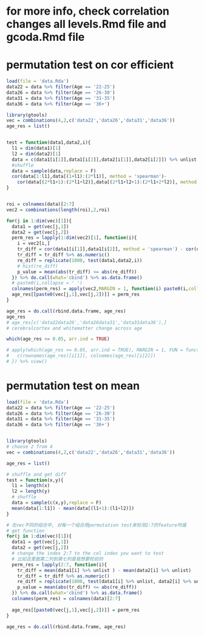 # for more info, check correlation changes all levels.Rmd file and gcoda.Rmd file

# permutation test on cor efficient
```r
load(file = 'data.Rda')
data22 = data %>% filter(Age == '22-25')
data26 = data %>% filter(Age == '26-30')
data31 = data %>% filter(Age == '31-35')
data36 = data %>% filter(Age == '36+')

library(gtools)
vec = combinations(4,2,c('data22','data26','data31','data36'))
age_res = list()


test = function(data1,data2,i){
  l1 = dim(data1)[1]
  l2 = dim(data2)[1]
  data = c(data1[i[1]],data1[i[2]],data2[i[1]],data2[i[2]]) %>% unlist
  #shuffle
  data = sample(data,replace = F)
  cor(data[1:l1],data[(1+l1):(2*l1)], method = 'spearman')-
    cor(data[(2*l1+1):(2*l1+l2)],data[(2*l1+l2+1):(2*l1+2*l2)], method = 'spearman')
}


roi = colnames(data)[2:7]
vec2 = combinations(length(roi),2,roi)

for(j in 1:dim(vec)[1]){
  data1 = get(vec[j,1])
  data2 = get(vec[j,2])
  perm_res = lapply(1:dim(vec2)[1], function(i){
    i = vec2[i,]
    tr_diff = cor(data1[i[1]],data1[i[2]], method = 'spearman') - cor(data2[i[1]],data2[i[2]],  method = 'spearman')
    tr_diff = tr_diff %>% as.numeric()
    re_diff = replicate(1000, test(data1,data2,i))
    # hist(re_diff)
    p_value = mean(abs(tr_diff) <= abs(re_diff))
  }) %>% do.call(what='cbind') %>% as.data.frame()
  # paste0(i,collapse = ' ')
  colnames(perm_res) = apply(vec2,MARGIN = 1, function(i) paste0(i,collapse = ' '))
  age_res[[paste0(vec[j,1],vec[j,2])]] = perm_res
}

age_res = do.call(rbind.data.frame, age_res)
age_res
# age_res[c('data22data26','data26data31','data31data36'),]
# cerebralcortex and whitematter change across age

which(age_res <= 0.05, arr.ind = TRUE)

# apply(which(age_res <= 0.05, arr.ind = TRUE), MARGIN = 1, FUN = function(i){
#   c(rownames(age_res)[i[1]], colnames(age_res)[i[2]])
# }) %>% view()
```





# permutation test on mean

```r
load(file = 'data.Rda')
data22 = data %>% filter(Age == '22-25')
data26 = data %>% filter(Age == '26-30')
data31 = data %>% filter(Age == '31-35')
data36 = data %>% filter(Age == '36+')


library(gtools)
# choose 2 from 4
vec = combinations(4,2,c('data22','data26','data31','data36'))

age_res = list()

# shuffle and get diff
test = function(x,y){
  l1 = length(x)
  l2 = length(y)
  # shuffle
  data = sample(c(x,y),replace = F)
  mean(data[1:l1]) - mean(data[(l1+1):(l1+l2)])
}

# 在vec不同的组合中, 对每一个组合用permutation test来检测2:7的feature均值
# get function
for(j in 1:dim(vec)[1]){
  data1 = get(vec[j,1])
  data2 = get(vec[j,2])
  # change the index 2:7 to the col index you want to test
  # 比如这里面第二列到第七列是我想要检验的
  perm_res = lapply(2:7, function(i){
    tr_diff = mean(data1[i] %>% unlist ) - mean(data2[i] %>% unlist)
    tr_diff = tr_diff %>% as.numeric()
    re_diff = replicate(1000, test(data1[i] %>% unlist, data2[i] %>% unlist))
    p_value = mean(abs(tr_diff) <= abs(re_diff))
  }) %>% do.call(what='cbind') %>% as.data.frame()
  colnames(perm_res) = colnames(data)[2:7]
  
  age_res[[paste0(vec[j,1],vec[j,2])]] = perm_res
}

age_res = do.call(rbind.data.frame, age_res)
```

